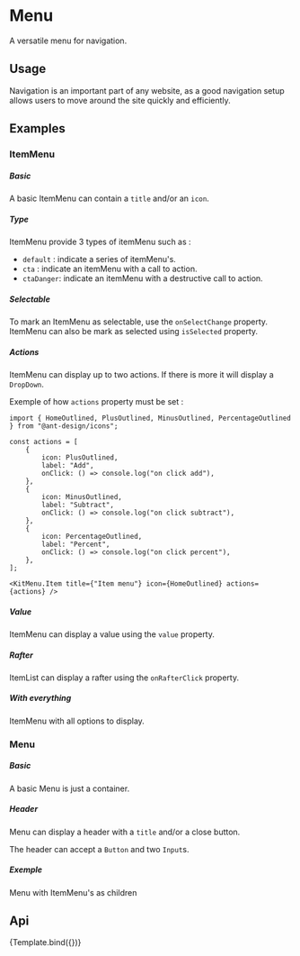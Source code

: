 
<Meta
    title="Design System/Navigation/Menu"
    component={KitMenu}
    argTypes={argTypes}
/>

# Menu

A versatile menu for navigation.

## Usage

Navigation is an important part of any website, as a good navigation setup allows users to move around the site quickly and efficiently.

## Examples

### ItemMenu

##### Basic

A basic ItemMenu can contain a `title` and/or an `icon`.

<CustomCanvas content={Exemples.ItemMenuBasic} source={Sources.ItemMenuBasic} />

##### Type

ItemMenu provide 3 types of itemMenu such as :
- `default` : indicate a series of itemMenu's.
- `cta` : indicate an itemMenu with a call to action.
- `ctaDanger`: indicate an itemMenu with a destructive call to action.

<CustomCanvas content={Exemples.ItemMenuType} source={Sources.ItemMenuType} />

##### Selectable

To mark an ItemMenu as selectable, use the `onSelectChange` property. ItemMenu can also be mark as selected using `isSelected` property.

<CustomCanvas content={Exemples.ItemMenuSelectable} source={Sources.ItemMenuSelectable} />

##### Actions

ItemMenu can display up to two actions. If there is more it will display a `DropDown`.

<CustomCanvas content={Exemples.ItemMenuActions} source={Sources.ItemMenuActions} />

Exemple of how `actions` property must be set :

```tsx
import { HomeOutlined, PlusOutlined, MinusOutlined, PercentageOutlined } from "@ant-design/icons";

const actions = [
    {
        icon: PlusOutlined,
        label: "Add",
        onClick: () => console.log("on click add"),
    },
    {
        icon: MinusOutlined,
        label: "Subtract",
        onClick: () => console.log("on click subtract"),
    },
    {
        icon: PercentageOutlined,
        label: "Percent",
        onClick: () => console.log("on click percent"),
    },
];

<KitMenu.Item title={"Item menu"} icon={HomeOutlined} actions={actions} />
```

##### Value

ItemMenu can display a value using the `value` property.

<CustomCanvas content={Exemples.ItemMenuValue} source={Sources.ItemMenuValue} />

##### Rafter

ItemList can display a rafter using the `onRafterClick` property.

<CustomCanvas content={Exemples.ItemMenuRafter} source={Sources.ItemMenuRafter} />

##### With everything

ItemMenu with all options to display.

<CustomCanvas content={Exemples.ItemMenuAll} source={Sources.ItemMenuAll} />

### Menu

##### Basic

A basic Menu is just a container.

<CustomCanvas content={Exemples.MenuBasic} source={Sources.MenuBasic} />

##### Header

Menu can display a header with a `title` and/or a close button.

<CustomCanvas content={Exemples.MenuHeader} source={Sources.MenuHeader} />

The header can accept a `Button` and two `Input`s.

<CustomCanvas content={Exemples.MenuHeaderButton} source={Sources.MenuHeaderButton} />

##### Exemple

Menu with ItemMenu's as children

<CustomCanvas content={Exemples.MenuExemple} source={Sources.MenuExemple} />

## Api

<Canvas>
    <Story name="Menu">{Template.bind({})}</Story>
</Canvas>

<Controls story="Menu" />